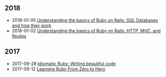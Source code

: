 <div class="tags">

## 2018

- <time class="date">2018-01-05</time> <span>[Understanding the basics of Ruby on Rails: SQL Databases and how they work](/understanding-the-basics-of-ruby-on-rails-sql-databases-and-how-they-work)</span>
- <time class="date">2018-01-02</time> <span>[Understanding the basics of Ruby on Rails: HTTP, MVC, and Routes](/understanding-the-basics-of-ruby-on-rails-http-mvc-and-routes)</span>

## 2017

- <time class="date">2017-09-28</time> <span>[Idiomatic Ruby: Writing beautiful code](/writing-idiomatic-beautiful-ruby-code)</span>
- <time class="date">2017-09-12</time> <span>[Learning Ruby From Zero to Hero](/learning-ruby-from-zero-to-hero)</span>

</div>
